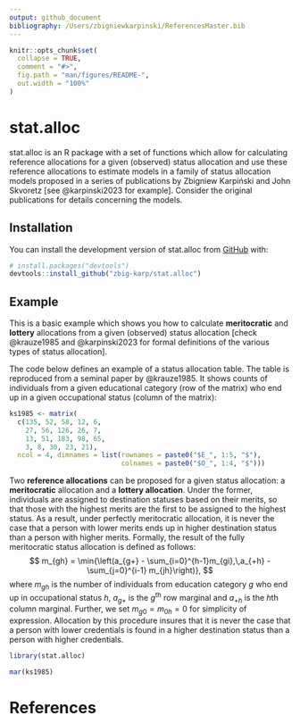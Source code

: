 ```yaml
---
output: github_document
bibliography: /Users/zbigniewkarpinski/ReferencesMaster.bib
---
```


<!-- README.md is generated from README.Rmd. Please edit that file -->

```r
knitr::opts_chunk$set(
  collapse = TRUE,
  comment = "#>",
  fig.path = "man/figures/README-",
  out.width = "100%"
)
```

# stat.alloc

<!-- badges: start -->

<!-- badges: end -->

stat.alloc is an R package with a set of functions which allow for calculating reference allocations for a given (observed) status allocation and use these reference allocations to estimate models in a family of status allocation models proposed in a series of publications by Zbigniew Karpiński and John Skvoretz [see @karpinski2023 for example]. Consider the original publications for details concerning the models.

## Installation

You can install the development version of stat.alloc from [GitHub](https://github.com/) with:

``` r
# install.packages("devtools")
devtools::install_github("zbig-karp/stat.alloc")
```

## Example

This is a basic example which shows you how to calculate **meritocratic** and **lottery** allocations from a given (observed) status allocation [check @krauze1985 and @karpinski2023 for formal definitions of the various types of status allocation].

The code below defines an example of a status allocation table. The table is reproduced from a seminal paper by @krauze1985. It shows counts of individuals from a given educational category (row of the matrix) who end up in a given occupational status (column of the matrix):

```r
ks1985 <- matrix(
  c(135, 52, 58, 12, 6, 
    27, 56, 126, 26, 7, 
    13, 51, 183, 98, 65, 
    3, 8, 30, 23, 21), 
  ncol = 4, dimnames = list(rownames = paste0("$E_", 1:5, "$"), 
                            colnames = paste0("$O_", 1:4, "$")))
```

Two **reference allocations** can be proposed for a given status allocation: a **meritocratic** allocation and a **lottery allocation**. Under the former, individuals are assigned to destination statuses based on their merits, so that those with the highest merits are the first to be assigned to the highest status. As a result, under perfectly meritocratic allocation, it is never the case that a person with lower merits ends up in higher destination status than a person with higher merits. Formally, the result of the fully meritocratic status allocation is defined as follows: $$
m_{gh} = \min{\left(a_{g+} - \sum_{i=0}^{h-1}m_{gi},\,a_{+h} - \sum_{j=0}^{i-1} m_{jh}\right)},
$$ where $m_{gh}$ is the number of individuals from education category $g$ who end up in occupational status $h$, $a_{g+}$ is the $g$^th^ row marginal and $a_{+h}$ is the $h$th column marginal. Further, we set $m_{g0} = m_{0h} = 0$ for simplicity of expression. Allocation by this procedure insures that it is never the case that a person with lower credentials is found in a higher destination status than a person with higher credentials.

```r
library(stat.alloc)

mar(ks1985)

```

# References
